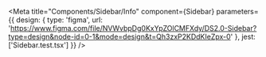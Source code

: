 
<Meta
  title="Components/Sidebar/Info"
  component={Sidebar}
  parameters={{
    design: {
      type: 'figma',
      url: 'https://www.figma.com/file/NVWvbpDg0KxYpZOlCMFXdy/DS2.0-Sidebar?type=design&node-id=0-1&mode=design&t=Qh3zxP2KDdKIeZpx-0'
    },
    jest: ['Sidebar.test.tsx']
  }}
/>

<Story name="Docs">
  <Unstyled>
    <Stories />
  </Unstyled>
</Story>
